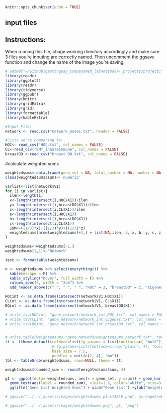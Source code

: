 ```r
knitr::opts_chunk$set(echo = TRUE)
```

## input files

## Instructions:
When running this file, chage working directory accordingly and make sure 3 files you're inputing are correctly named. Then uncomment the ggsave function and change the name of the image you're saving.

```r
# setwd("~/GitHub/gastonguay_compsysmed_labnotebook/_projects/project1")
library(readr)
library(ggplot2)
library(readr)
library(tidyverse)
library(ggpubr)
library(knitr)
library(gridExtra)
library(grid)
library(formattable)
library(kableExtra)

#Input File:
network <- read.csv("network_nodes.txt", header = FALSE)

#Lists we're comparing to:
HOC<- read_csv("HOC.txt", col_names = FALSE)
CL<-read_csv("EMT_innateimmune", col_names = FALSE)
breastDO <-read_csv("breast_DO.txt", col_names = FALSE)
```

#calculate weighted sums
```r
weightedsums<-data.frame(gene_set = NA, total_number = NA, number = NA, percent= NA, number = NA, percent= NA, number = NA, percent=NA, sum=NA)
class(weightedsums$sum)<-'numeric'

varlist<-list(network$V1)
for (i in varlist){
  ilen<-length(i)
  x<-length(intersect(i,HOC$X1))/ilen
  y<-length(intersect(i,breastDO$X1))/ilen
  z<-length(intersect(i,CL$X1))/ilen
  a<-length(intersect(i,HOC$X1))
  b<-length(intersect(i,breastDO$X1))
  c<-length(intersect(i,CL$X1))
  SUM<-((1/3)*x)+((1/3)*y)+((1/3)*z)
  weightedsums[nrow(weightedsums)+1,] = list(NA,ilen, a, x, b, y, c, z,SUM)
}

weightedsums<-weightedsums[-1,]
weightedsums[1,1]<-'Network'

test <- formattable(weightedsums)

n <- weightedsums %>% select(everything()) %>%
  kable(escape = F) %>%
  kable_styling("hover", full_width = F) %>%
  column_spec(5, width = "3cm") %>%
  add_header_above(c(" ", " ", " ", "HOC" = 2, "breastDO" = 2, "CLgenes" = 2, " "))

HOCint <- as.data.frame(intersect(network$V1,HOC$X1))
CLint <- as.data.frame(intersect(network$V1, CL$X1))
DOint <- as.data.frame(intersect(network$V1, breastDO$X1))

# write_tsv(HOCint, "gene_network/network_int_HOC.txt", col_names = FALSE)
# write_tsv(CLint, "gene_network/network_int_CLgenes.txt", col_names = FALSE)
# write_tsv(DOint, "gene_network/network_int_breastDO.txt", col_names = FALSE)


# write.table(weightedsums,"gene_network/weightedsums_network.txt", row.names=FALSE, quote = FALSE)
tt <- ttheme_default(colhead=list(fg_params = list(fontface=c( "bold"))),
                     # fg_params=list(fontface=c(rep("plain", 4), "bold.italic")),
                     base_size = 7.5,
                     padding = unit(c(2, 4), "mm"))
tbl <- tableGrob(weightedsums, rows=NULL, theme = tt)

weightedsums$rounded_sum <- round(weightedsums$sum, 4)

g1 <- ggplot(data= weightedsums, aes(x = gene_set, y =sum)) + geom_bar(stat="identity", aes(fill = gene_set)) +
  geom_text(aes(label = rounded_sum), vjust=1.6, color="white", size=3.5) +
  ggtitle("Gene List Weighted Sums") + xlab("Gene list") +ylab("Weighted Sum") + theme(legend.position = "none")

# ggsave("../../_assets/images/weightedsums_plusTABLE.png", arrangeGrob(g1, tbl, nrow = 2, heights = c(3,1)), "png")

# ggsave("../../_assets/images/weightedsums.png", g1, "png")

```
